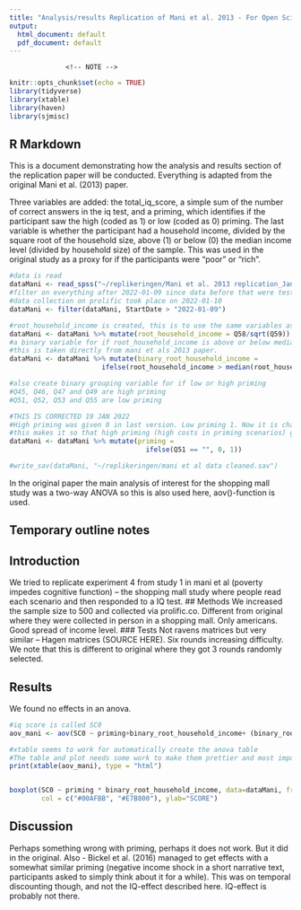 ```yaml
---
title: "Analysis/results Replication of Mani et al. 2013 - For Open Science course"
output:
  html_document: default
  pdf_document: default
---
```

                  <!-- NOTE -->
<!-- KNITTING ONLY WORKS IN HTML FOR NOW.  -->

```r
knitr::opts_chunk$set(echo = TRUE)
library(tidyverse)
library(xtable)
library(haven)
library(sjmisc)
```

## R Markdown

This is a document demonstrating how the analysis and results section of the replication paper will be conducted. Everything is adapted from the original Mani et al. (2013) paper.

Three variables are added: the total_iq_score, a simple sum of the number of correct answers in the iq test, and a priming, which identifies if the participant saw the high (coded as 1) or low (coded as 0) priming. The last variable is whether the participant had a household income, divided by the square root of the household size, above (1) or below (0) the median income level (divided by household size) of the sample. This was used in the original study as a proxy for if the participants were "poor" or "rich". 

```r

#data is read 
dataMani <- read_spss("~/replikeringen/Mani et al. 2013 replication_January 12, 2022_09.28.sav")
#filter on everything after 2022-01-09 since data before that were tests.
#data collection on prolific took place on 2022-01-10
dataMani <- filter(dataMani, StartDate > "2022-01-09")

#root_household_income is created, this is to use the same variables as in the original paper.
dataMani <- dataMani %>% mutate(root_household_income = Q58/sqrt(Q59))
#a binary variable for if root_household_income is above or below median of sample is created
#this is taken directly from mani et als 2013 paper.
dataMani <- dataMani %>% mutate(binary_root_household_income = 
                       ifelse(root_household_income > median(root_household_income, na.rm=T), 1, 0))

#also create binary grouping variable for if low or high priming
#Q45, Q46, Q47 and Q49 are high priming
#Q51, Q52, Q53 and Q55 are low priming

#THIS IS CORRECTED 19 JAN 2022
#High priming was given 0 in last version. Low priming 1. Now it is changed. Results are of course the same but the graph looked wrong. 
#this makes it so that high priming (high costs in priming scenarios) get "priming = 1"
dataMani <- dataMani %>% mutate(priming = 
                                  ifelse(Q51 == "", 0, 1))

#write_sav(dataMani, "~/replikeringen/mani et al data cleaned.sav")

```

In the original paper the main analysis of interest for the shopping mall study was a two-way ANOVA 
so this is also used here, aov()-function is used. 




## Temporary outline notes 

## Introduction
We tried to replicate experiment 4 from study 1 in mani et al (poverty impedes cognitive function) – the shopping mall study where people read each scenario and then responded to a IQ test. 
## Methods
We increased the sample size to 500 and collected via prolific.co. Different from original where they were collected in person in a shopping mall. 
Only americans. Good spread of income level. 
### Tests 
Not ravens matrices but very similar – Hagen matrices (SOURCE HERE). Six rounds increasing difficulty. We note that this is different to original where they got 3 rounds randomly selected. 

## Results
We found no effects in an anova. 
```r
#iq score is called SC0
aov_mani <- aov(SC0 ~ priming+binary_root_household_income+ (binary_root_household_income*priming), dataMani)

#xtable seems to work for automatically create the anova table 
#The table and plot needs some work to make them prettier and most importantly change some labels so you can actually follow what's going on in them. 
print(xtable(aov_mani), type = "html")


boxplot(SC0 ~ priming * binary_root_household_income, data=dataMani, frame = FALSE, 
        col = c("#00AFBB", "#E7B800"), ylab="SCORE")

```


## Discussion
Perhaps something wrong with priming, perhaps it does not work. But it did in the original. Also - Bickel et al. (2016) managed to get effects with a somewhat similar priming (negative income shock in a short narrative text, participants asked to simply think about it for a while). This was on temporal discounting though, and not the IQ-effect described here. IQ-effect is probably not there. 

